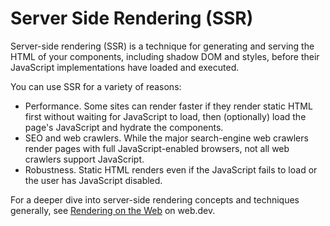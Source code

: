 # Server Side Rendering (SSR)

Server-side rendering (SSR) is a technique for generating and serving the HTML of your components, including shadow DOM and styles, before their JavaScript implementations have loaded and executed.

You can use SSR for a variety of reasons:

- Performance. Some sites can render faster if they render static HTML first without waiting for JavaScript to load, then (optionally) load the page's JavaScript and hydrate the components.
- SEO and web crawlers. While the major search-engine web crawlers render pages with full JavaScript-enabled browsers, not all web crawlers support JavaScript.
- Robustness. Static HTML renders even if the JavaScript fails to load or the user has JavaScript disabled.

For a deeper dive into server-side rendering concepts and techniques generally, see [Rendering on the Web](https://web.dev/articles/rendering-on-the-web) on web.dev.
